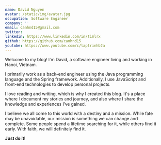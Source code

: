 ```yaml
---
name: David Nguyen
avatar: /static/img/avatar.jpg
occupation: Software Engineer
company: ''
email: canhnd15@gmail.com
twitter:
linkedin: https://www.linkedin.com/in/timlrx
github: https://github.com/canhnd15
youtube: https://www.youtube.com/c/laptrinhb2a
---
```


Welcome to my blog! I'm David, a software engineer living and working in Hanoi, Vietnam.

I primarily work as a back-end engineer using the Java programming language and the Spring framework.
Additionally, I use JavaScript and front-end technologies to develop personal projects.

I love reading and writing, which is why I created this blog.
It's a place where I document my stories and journey, and also where I share the knowledge and experiences I've gained.

I believe we all come to this world with a destiny and a mission. While fate may be unavoidable,
our mission is something we can change and complete. Some people spend a lifetime searching for it,
while others find it early. With faith, we will definitely find it.

**Just do it!**
